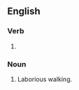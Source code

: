 ==English==

===Verb===
{{head|en|present participle}}

# {{present participle of|traipse|lang=en|nocat=1}}

===Noun===
{{en-noun}}

# Laborious walking.
